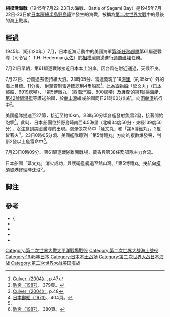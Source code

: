 {{Infobox Military Conflict
|conflict=相模灣海戰
|colour_scheme=background:#ffff99;color:#2222cc
|image=
|caption=
|partof=[[第二次世界大戰|第二次世界大戰]][[太平洋戰爭|太平洋戰爭]]
|date=1945年7月22日－7月23日
|place=[[房總半島|房總半島]]
|result=美國決定性勝利
|combatant1={{flagicon|USA|1912}} [[美國|美國]]
|combatant2={{flagicon|Japan|alt}} [[大日本帝國|大日本帝國]]
|commander1=T.H. Hederman
|commander2=
|strength1=9艘[[驅逐艦|驅逐艦]]
|strength2=1艘[[掃雷艦|掃雷艦]]，1艘[[獵潛艦|獵潛艦]]，2艘運輸艦
|casualties1=''沒有''
|casualties2=1艘運輸艦沉沒，1艘運輸艦被擊傷
|}}
{{Campaignbox Japan}}

'''相模灣海戰'''（1945年7月22-23日の海戦、Battle of Sagami Bay）是1945年7月22日-23日於[[日本|日本]][[房總半島|房總半島]][[野島崎|野島崎]]沖發生的海戰，被稱為[[第二次世界大戰|第二次世界大戰]]中的最後的海上戰事。

== 經過 ==
1945年（昭和20年）7月，日本近海活動中的美國海軍[[第38任務部隊|第38任務部隊]]第61驅逐戰隊（司令官： T.H. Hederman[[大佐|大佐]]）於[[相模灣|相模灣]]周邊進行[[通商破壊|通商破壊]]任務。

7月21日早朝，第61驅逐戰隊接近日本本土沿岸。因台風在附近通過，天候不良。

7月22日、台風過去但持續大浪。23時05分、雷達發現了19[[海里|海里]]（約35km）外的海上目標。11分後、射撃管制雷達確認到4隻船影<ref>[[#Culver|Culver（2004）]], p.47</ref>。此為[[貨物船|貨物船]]「延文丸」（[[日本郵船|日本郵船]]、6919[[標準排水量#總噸位|總噸]]）、「第5博鐵丸」（[[西海汽船|西海汽船]]、800總噸）及護衛的[[第一號型掃海艇|第1號掃海艇]]、[[第二八号型驅潛艇|第42號驅潛艇]]等護送船團，於[[館山灣|館山灣]]編成船團同日21時00分出航，向[[函館港|函館港]]航行中<ref>[[#戦時輸送船団|駒宮（1987）]]、379頁。</ref>。

美國艦隊提速至27節，接近至約10km，23時50分頃各艦發射魚雷2發，接著開始砲撃<ref name="Culver48">[[#Culver|Culver（2004）]], p.48</ref>。此時、日本船團位於野島崎南西4.5海里（北緯34度50分・東経139度50分），沒注意到美國艦隊的出現。砲彈依次命中「延文丸」和「第5博鐵丸」，2隻皆著火<ref name="Yusen404">[[#郵船|日本郵船（1971）]]、404頁。</ref>。23日0時05分頃、美國艦隊聽到「第5博鐵丸」方向的複數爆發聲，判斷2發以上魚雷命中<ref name="Culver48" />。

7月23日0時09分、第61驅逐戰隊離開戰場、黃昏與第38任務部隊主力合流。

日本船團「延文丸」消火成功，與護衛艦艇退至館山灣。「第5博鐵丸」曳航向[[橫須賀港|橫須賀港]]修理時沈没<ref>[[#戦時輸送船団|駒宮（1987）]]、380頁。</ref>。

== 脚注 ==
{{Reflist|2}}

== 參考 ==
* {{{cite web|title=Shootout in Tokyo Bay|work=[[USS_De_Haven_(DD-727)|USS DeHaven]] Sailor's Association|url=http://www.ussdehaven.org/tokyo_shootout.htm|accessdate=2005-03-04}}
* {{Cite book|author=駒宮真七郎 |title=戦時輸送船団史 |publisher=出版協同社 |date=1987 |ISBN=4-87970-047-9 |ref=戦時輸送船団}}
* {{Cite book|author=[[日本郵船|日本郵船株式会社]] |title=日本郵船戦時船史 |volume=下 |publisher=日本郵船 |date=1971 |ref=郵船}}
* {{Cite book|author=Culver, Bob |title=Our Ship's Diary As Told By The Crew: Uss Samuel N. Moore Dd-747 |publisher=Iuniverse Inc |date=2004 |ISBN=0-595-33762-7 |ref=Culver}}
* {{Cite book|author=Roscoe, Theodore|title=United States destroyer operations in World War II |publisher=US Naval Institute Press |date=1953 |ref=Roscoe}}

[[Category:第二次世界大戰太平洋戰場戰役|Category:第二次世界大戰太平洋戰場戰役]]
[[Category:第二次世界大战海上战役|Category:第二次世界大战海上战役]]
[[Category:1945年日本|Category:1945年日本]]
[[Category:日本本土战场|Category:日本本土战场]]
[[Category:第二次世界大战日本海战|Category:第二次世界大战日本海战]]
[[Category:第二次世界大战美国海战|Category:第二次世界大战美国海战]]